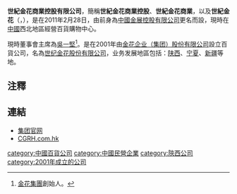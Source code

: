 {{Infobox Company
|company_name = 世紀金花商業控股有限公司
|company_logo =
|company_type = 上市公司 ({{hkex|162}})
|company_slogan = 
|foundation = 
|location = [[香港|香港]][[灣仔|灣仔]][[告士打道|告士打道]][[光大中心|光大中心]]17樓1701-1703室
|key_people = [[吳一堅|吳一堅]](主席兼非執行董事)
|industry = [[百貨|百貨]]
|sales = 
|profit =
|asset =
|revenue = 
|market_value = 
|num_employees = 
|products = 
|homepage = 
}}

'''世紀金花商業控股有限公司'''，簡稱'''世紀金花商業控股'''、'''世紀金花商業'''，以及'''世紀金花'''（'''{{lang-en|Century Ginwa Retail Holdings Limited}}'''，{{hkex|0162}}），是在2011年2月28日，由前身為[[中國金展控股有限公司|中國金展控股有限公司]]更名而設，現時在[[中國|中國]]西北地區經營百貨購物中心。

現時董事會主席為[[吳一堅|吳一堅]]<ref>[[金花集團|金花集團]]創始人。</ref>。是在2001年由[[金花企业（集团）股份有限公司|金花企业（集团）股份有限公司]]設立百貨公司，名為[[世纪金花股份有限公司|世纪金花股份有限公司]]，业务发展地區包括：[[陕西|陕西]]、[[宁夏|宁夏]]、[[新疆|新疆]]等地。 

==注釋==
{{reflist}}

==連結==
*[http://www.ginwa.com/ 集团官网] {{Wayback|url=http://www.ginwa.com/ |date=20210125030258 }}
*[http://www.cgrh.com.hk/ CGRH.com.hk] {{Wayback|url=http://www.cgrh.com.hk/ |date=20111102005702 }}

[[category:中國百貨公司|category:中國百貨公司]]
[[category:中國民營企業|category:中國民營企業]]
[[category:陝西公司|category:陝西公司]]
[[category:2001年成立的公司|category:2001年成立的公司]]